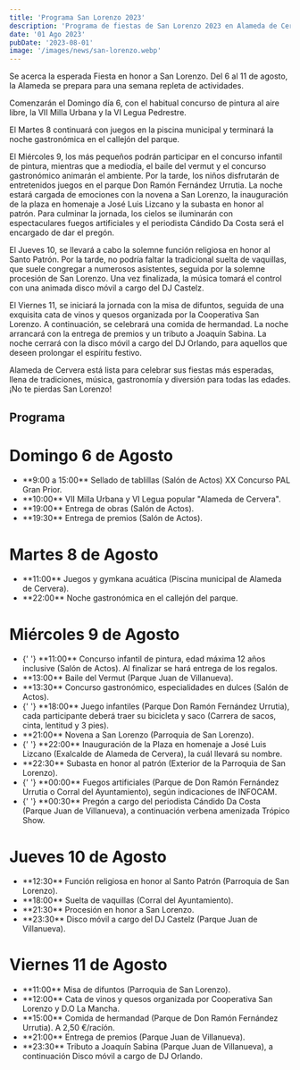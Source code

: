 ```yaml
---
title: 'Programa San Lorenzo 2023'
description: 'Programa de fiestas de San Lorenzo 2023 en Alameda de Cervera.'
date: '01 Ago 2023'
pubDate: '2023-08-01'
image: '/images/news/san-lorenzo.webp'
---
```


Se acerca la esperada Fiesta en honor a San Lorenzo. Del 6 al 11 de agosto, la Alameda se prepara para una semana repleta de actividades.

Comenzarán el Domingo día 6, con el habitual concurso de pintura al aire libre, la VII Milla Urbana y la VI Legua Pedrestre.

El Martes 8 continuará con juegos en la piscina municipal y terminará la noche gastronómica en el callejón del parque.

El Miércoles 9, los más pequeños podrán participar en el concurso infantil de pintura, mientras que a mediodía, el baile del vermut y el concurso gastronómico animarán el ambiente. Por la tarde, los niños disfrutarán de entretenidos juegos en el parque Don Ramón Fernández Urrutia. La noche estará cargada de emociones con la novena a San Lorenzo, la inauguración de la plaza en homenaje a José Luis Lizcano y la subasta en honor al patrón. Para culminar la jornada, los cielos se iluminarán con espectaculares fuegos artificiales y el periodista Cándido Da Costa será el encargado de dar el pregón.

El Jueves 10, se llevará a cabo la solemne función religiosa en honor al Santo Patrón. Por la tarde, no podría faltar la tradicional suelta de vaquillas, que suele congregar a numerosos asistentes, seguida por la solemne procesión de San Lorenzo. Una vez finalizada, la música tomará el control con una animada disco móvil a cargo del DJ Castelz.

El Viernes 11, se iniciará la jornada con la misa de difuntos, seguida de una exquisita cata de vinos y quesos organizada por la Cooperativa San Lorenzo. A continuación, se celebrará una comida de hermandad. La noche arrancará con la entrega de premios y un tributo a Joaquín Sabina. La noche cerrará con la disco móvil a cargo del DJ Orlando, para aquellos que deseen prolongar el espíritu festivo.

Alameda de Cervera está lista para celebrar sus fiestas más esperadas, llena de tradiciones, música, gastronomía y diversión para todas las edades. ¡No te pierdas San Lorenzo!

<h2 class='text-2xl font-medium title-font text-gray-800 xl:text-3xl text-center'>Programa</h2>

# Domingo 6 de Agosto

<ul class='flex flex-col space-y-4 md:space-y-2'>
	<li>**9:00 a 15:00** Sellado de tablillas (Salón de Actos) XX Concurso PAL Gran Prior.</li>
	<li>**10:00** VII Milla Urbana y VI Legua popular "Alameda de Cervera".</li>
	<li>**19:00** Entrega de obras (Salón de Actos).</li>
	<li>**19:30** Entrega de premios (Salón de Actos).</li>
</ul>

# Martes 8 de Agosto

<ul class='flex flex-col space-y-4'>
	<li> **11:00** Juegos y gymkana acuática (Piscina municipal de Alameda de Cervera).</li>
	<li> **22:00** Noche gastronómica en el callejón del parque.</li>
</ul>

# Miércoles 9 de Agosto

<ul class='flex flex-col space-y-4 md:space-y-2'>
	<li>
		{' '}
		**11:00** Concurso infantil de pintura, edad máxima 12 años inclusive (Salón de Actos). Al finalizar
		se hará entrega de los regalos.
	</li>
	<li> **13:00** Baile del Vermut (Parque Juan de Villanueva).</li>
	<li> **13:30** Concurso gastronómico, especialidades en dulces (Salón de Actos).</li>
	<li>
		{' '}
		**18:00** Juego infantiles (Parque Don Ramón Fernández Urrutia), cada participante deberá traer su
		bicicleta y saco (Carrera de sacos, cinta, lentitud y 3 pies).
	</li>
	<li> **21:00** Novena a San Lorenzo (Parroquia de San Lorenzo).</li>
	<li>
		{' '}
		**22:00** Inauguración de la Plaza en homenaje a José Luis Lizcano (Exalcalde de Alameda de Cervera),
		la cuál llevará su nombre.
	</li>
	<li> **22:30** Subasta en honor al patrón (Exterior de la Parroquia de San Lorenzo).</li>
	<li>
		{' '}
		**00:00** Fuegos artificiales (Parque de Don Ramón Fernández Urrutia o Corral del Ayuntamiento),
		según indicaciones de INFOCAM.
	</li>
	<li>
		{' '}
		**00:30** Pregón a cargo del periodista Cándido Da Costa (Parque Juan de Villanueva), a continuación
		verbena amenizada Trópico Show.
	</li>
</ul>

# Jueves 10 de Agosto

<ul class='flex flex-col space-y-4 md:space-y-2'>
	<li>**12:30** Función religiosa en honor al Santo Patrón (Parroquia de San Lorenzo).</li>
	<li>**18:00** Suelta de vaquillas (Corral del Ayuntamiento).</li>
	<li>**21:30** Procesión en honor a San Lorenzo.</li>
	<li>**23:30** Disco móvil a cargo del DJ Castelz (Parque Juan de Villanueva).</li>
</ul>

# Viernes 11 de Agosto

<ul class='flex flex-col space-y-4 md:space-y-2'>
	<li>**11:00** Misa de difuntos (Parroquia de San Lorenzo).</li>
	<li>**12:00** Cata de vinos y quesos organizada por Cooperativa San Lorenzo y D.O La Mancha.</li>
	<li>**15:00** Comida de hermandad (Parque de Don Ramón Fernández Urrutia). A 2,50 €/racíón.</li>
	<li>**21:00** Entrega de premios (Parque Juan de Villanueva).</li>
	<li>
		**23:30** Tributo a Joaquín Sabina (Parque Juan de Villanueva), a continuación Disco móvil a
		cargo de DJ Orlando.
	</li>
</ul>
